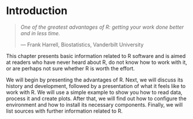 # Introduction {#part_1}

> *One of the greatest advantages of R: getting your work done better and in less time.*
>
> --- Frank Harrell, Biostatistics, Vanderbilt University

This chapter presents basic information related to R software and is aimed at readers who have never heard about R, do not know how to work with it, or are perhaps not sure whether R is worth the effort.

We will begin by presenting the advantages of R. Next, we will discuss its history and development, followed by a presentation of what it feels like to work with R. We will use a simple example to show you how to read data, process it and create plots. After that, we will find out how to configure the environment and how to install its necessary components. Finally, we will list sources with further information related to R.
